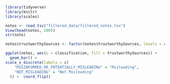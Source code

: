 ```r
library(tidyverse)
library(knitr)
library(scales)

notes <- read_tsv("filtered_data/filtered_notes.tsv")
View(head(notes, 200))
str(note)


```

```r
notes$trustworthySources <- factor(notes$trustworthySources, levels = c(0, 1), labels = c("Trustworthy sources", "No trustworthy"))

ggplot(notes, aes(x = classification, fill = trustworthySources)) +  
  geom_bar() +
scale_x_discrete(labels = c(
    "MISINFORMED_OR_POTENTIALLY_MISLEADING" = "Misleading", 
    "NOT_MISLEADING" = "Not Misleading"
  )) +  coord_flip()                        

```

